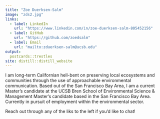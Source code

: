 ```yaml
---
title: "Zoe Duerksen-Salm"
image: "zds2.jpg"
links:
  - label: LinkedIn
    url: "https://www.linkedin.com/in/zoe-duerksen-salm-805452156"
  - label: GitHub
    url: "https://github.com/zoedsalm"
  - label: Email
    url: "mailto:zduerksen-salm@ucsb.edu"
output:
  postcards::trestles
site: distill::distill_website
---
```


I am long-term Californian hell-bent on preserving local ecosystems and communities through the use of approachable environmental communication. Based out of the San Francisco Bay Area, I am a current Master's candidate at the UCSB Bren School of Environmental Science & Management Master's candidate based in the San Francisco Bay Area. Currently in pursuit of employment within the environmental sector.

Reach out through any of the liks to the left if you'd like to chat!